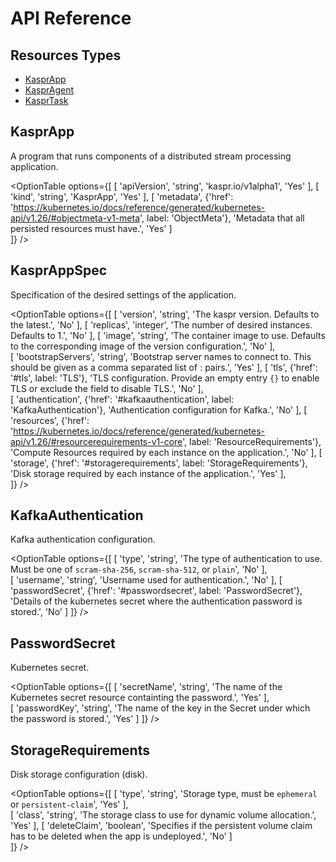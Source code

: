 
# API Reference 

## Resources Types
- [KasprApp](#KasprApp)
- [KasprAgent](#KasprAgent)
- [KasprTask](#KasprTask)

## KasprApp

A program that runs components of a distributed stream processing application.

<OptionTable
  options={[
    [
      'apiVersion',
      'string',
      'kaspr.io/v1alpha1',
      'Yes'
    ],
    [
      'kind',
      'string',
      'KasprApp',
      'Yes'
    ],
    [
      'metadata',
      {'href': 'https://kubernetes.io/docs/reference/generated/kubernetes-api/v1.26/#objectmeta-v1-meta', label: 'ObjectMeta'},
      'Metadata that all persisted resources must have.',
      'Yes'
    ]                             
  ]}
/>

## KasprAppSpec

Specification of the desired settings of the application.

<OptionTable
  options={[
    [
      'version',
      'string',
      'The kaspr version. Defaults to the latest.',
      'No'
    ],
    [
      'replicas',
      'integer',
      'The number of desired instances. Defaults to 1.',
      'No'
    ],
    [
      'image',
      'string',
      'The container image to use. Defaults to the corresponding image of the version configuration.',
      'No'
    ],  
    [
      'bootstrapServers',
      'string',
      'Bootstrap server names to connect to. This should be given as a comma separated list of _<hostname>_:_<port>_ pairs.',
      'Yes'
    ],
    [
      'tls',
      {'href': '#tls', label: 'TLS'},
      'TLS configuration. Provide an empty entry `{}` to enable TLS or exclude the field to disable TLS.',
      'No'
    ],  
    [
      'authentication',
      {'href': '#kafkaauthentication', label: 'KafkaAuthentication'},
      'Authentication configuration for Kafka.',
      'No'
    ], 
    [
      'resources',
      {'href': 'https://kubernetes.io/docs/reference/generated/kubernetes-api/v1.26/#resourcerequirements-v1-core', label: 'ResourceRequirements'},
      'Compute Resources required by each instance on the application.',
      'No'
    ], 
    [
      'storage',
      {'href': '#storagerequirements', label: 'StorageRequirements'},
      'Disk storage required by each instance of the application.',
      'Yes'
    ],                               
  ]}
/>

## KafkaAuthentication

Kafka authentication configuration.

<OptionTable
  options={[
    [
      'type',
      'string',
      'The type of authentication to use. Must be one of `scram-sha-256`, `scram-sha-512`, or `plain`',
      'No'
    ],    
    [
      'username',
      'string',
      'Username used for authentication.',
      'No'
    ],
    [
      'passwordSecret',
      {'href': '#passwordsecret', label: 'PasswordSecret'},
      'Details of the kubernetes secret where the authentication password is stored.',
      'No'
    ]
  ]}
/>

## PasswordSecret

Kubernetes secret.

<OptionTable
  options={[
    [
      'secretName',
      'string',
      'The name of the Kubernetes secret resource containting the password.',
      'Yes'
    ],    
    [
      'passwordKey',
      'string',
      'The name of the key in the Secret under which the password is stored.',
      'Yes'
    ]
  ]}
/>

## StorageRequirements

Disk storage configuration (disk).

<OptionTable
  options={[
    [
      'type',
      'string',
      'Storage type, must be `ephemeral` or `persistent-claim`',
      'Yes'
    ],    
    [
      'class',
      'string',
      'The storage class to use for dynamic volume allocation.',
      'Yes'
    ],
    [
      'deleteClaim',
      'boolean',
      'Specifies if the persistent volume claim has to be deleted when the app is undeployed.',
      'No'
    ]    
  ]}
/>
